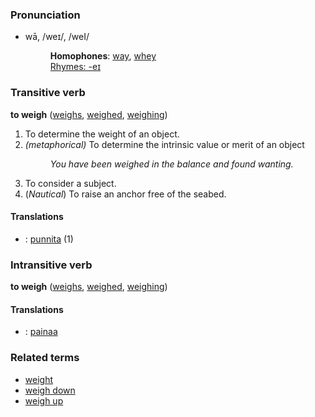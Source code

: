 ===Pronunciation===
*wā, /weɪ/, /weI/
*:'''Homophones''': [[way]], [[whey]]
*:[[Rhymes:English:-eɪ|Rhymes: -eɪ]]

===Transitive verb===
'''to weigh''' ([[weighs]], [[weighed]], [[weighing]])

#To determine the weight of an object.
#''(metaphorical)'' To determine the intrinsic value or merit of an object
#: ''You have been weighed in the balance and found wanting.''
#To consider a subject.
#(''Nautical'') To raise an anchor free of the seabed.

====Translations====
*{{msg:fi}}: [[punnita]] (1)

===Intransitive verb===
'''to weigh''' ([[weighs]], [[weighed]], [[weighing]])

====Translations====
*{{msg:fi}}: [[painaa]]

===Related terms===
*[[weight]]
*[[weigh down]]
*[[weigh up]]